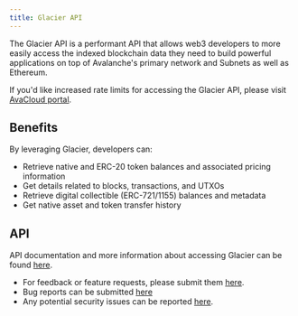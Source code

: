 ```yaml
---
title: Glacier API
---
```

The Glacier API is a performant API that allows web3 developers to more easily access the indexed blockchain data they need to build powerful applications on top of Avalanche's primary network and Subnets as well as Ethereum.

If you'd like increased rate limits for accessing the Glacier API, please visit [AvaCloud portal](https://avacloud.io/).

Benefits[​](#benefits "Direct link to heading")
-----------------------------------------------

By leveraging Glacier, developers can:

- Retrieve native and ERC-20 token balances and associated pricing information
- Get details related to blocks, transactions, and UTXOs
- Retrieve digital collectible (ERC-721/1155) balances and metadata
- Get native asset and token transfer history

API[​](#api "Direct link to heading")
-------------------------------------

API documentation and more information about accessing Glacier can be found [here](https://glacier.docs.avacloud.io/).

- For feedback or feature requests, please submit them [here](https://forms.gle/gTEoZ2XtRtx4TRSw6).
- Bug reports can be submitted [here](https://docs.google.com/forms/d/e/1FAIpQLSeJQrcp7QoNiqozMDKrVJGX5wpU827d3cVTgF8qa7t_J1Pb-g/viewform)
- Any potential security issues can be reported [here](https://hackenproof.com/avalanche).